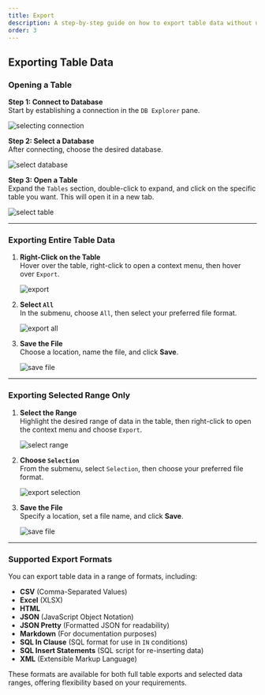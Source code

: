 ```yaml
---
title: Export
description: A step-by-step guide on how to export table data without using SQL
order: 3
---
```


## Exporting Table Data

### Opening a Table

**Step 1: Connect to Database**  
Start by establishing a connection in the `DB Explorer` pane.

   ![selecting connection](./selecting-connection.png)

**Step 2: Select a Database**  
After connecting, choose the desired database.

   ![select database](./selecting-database.png)

**Step 3: Open a Table**  
Expand the `Tables` section, double-click to expand, and click on the specific table you want. This will open it in a new tab.

   ![select table](./select-table.png)

---

### Exporting Entire Table Data

1. **Right-Click on the Table**  
   Hover over the table, right-click to open a context menu, then hover over `Export`.

   ![export](./export.png)

2. **Select `All`**  
   In the submenu, choose `All`, then select your preferred file format.

   ![export all](./export-all.png)

3. **Save the File**  
   Choose a location, name the file, and click **Save**.

   ![save file](./save-file.png)

---

### Exporting Selected Range Only

1. **Select the Range**  
   Highlight the desired range of data in the table, then right-click to open the context menu and choose `Export`.

   ![select range](./select-range.png)

2. **Choose `Selection`**  
   From the submenu, select `Selection`, then choose your preferred file format.

   ![export selection](./export-selection.png)

3. **Save the File**  
   Specify a location, set a file name, and click **Save**.

   ![save file](./save-file.png)

---

### Supported Export Formats

You can export table data in a range of formats, including:

- **CSV** (Comma-Separated Values)
- **Excel** (XLSX)
- **HTML**
- **JSON** (JavaScript Object Notation)
- **JSON Pretty** (Formatted JSON for readability)
- **Markdown** (For documentation purposes)
- **SQL In Clause** (SQL format for use in `IN` conditions)
- **SQL Insert Statements** (SQL script for re-inserting data)
- **XML** (Extensible Markup Language)

These formats are available for both full table exports and selected data ranges, offering flexibility based on your requirements.